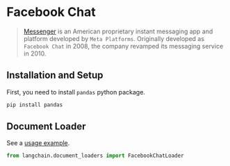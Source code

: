 # Facebook Chat

>[Messenger](https://en.wikipedia.org/wiki/Messenger_(software)) is an American proprietary instant messaging app and 
> platform developed by `Meta Platforms`. Originally developed as `Facebook Chat` in 2008, the company revamped its
> messaging service in 2010.

## Installation and Setup

First, you need to install `pandas` python package.

```bash
pip install pandas
```

## Document Loader

See a [usage example](/docs/modules/data_io/document_loaders/integrations/facebook_chat.ipynb).

```python
from langchain.document_loaders import FacebookChatLoader
```
